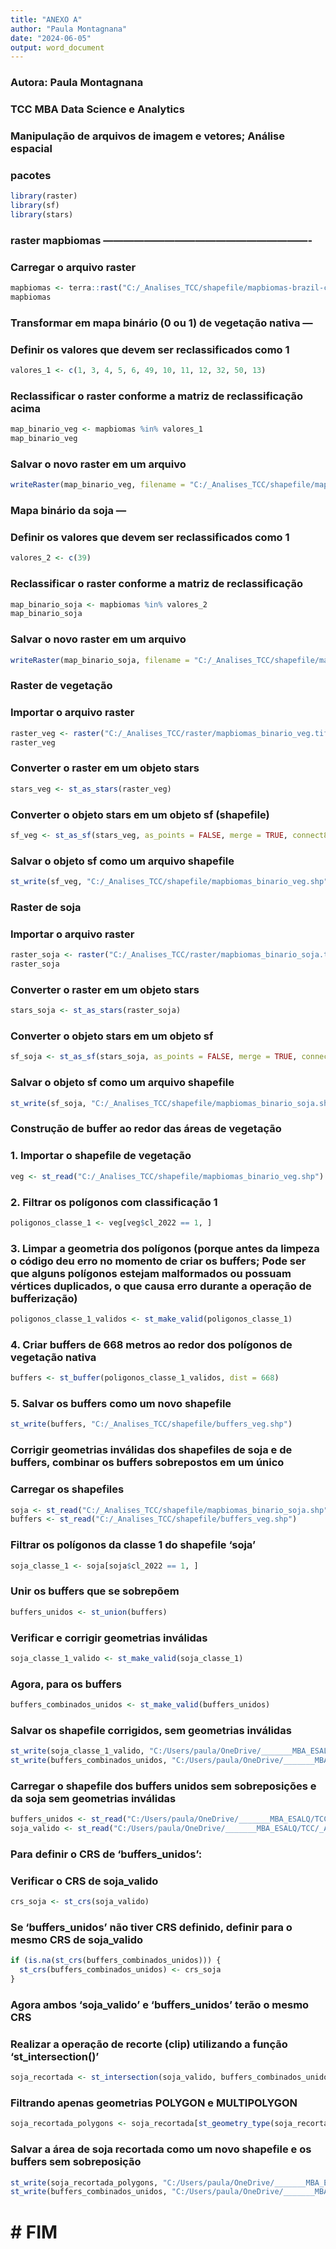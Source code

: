 ---
title: "ANEXO A"
author: "Paula Montagnana"
date: "2024-06-05"
output: word_document
---
### Autora: Paula Montagnana
### TCC MBA Data Science e Analytics
### Manipulação de arquivos de imagem e vetores; Análise espacial

### pacotes
```{r eval=FALSE, include=TRUE}
library(raster)
library(sf)
library(stars)
```

### raster mapbiomas -------------------------------------------------------------

### Carregar o arquivo raster
```{r eval=FALSE, include=TRUE}
mapbiomas <- terra::rast("C:/_Analises_TCC/shapefile/mapbiomas-brazil-collection-80-saopaulo-2022.tif")
mapbiomas
```

### Transformar em mapa binário (0 ou 1) de vegetação nativa ---

### Definir os valores que devem ser reclassificados como 1
```{r eval=FALSE, include=TRUE}
valores_1 <- c(1, 3, 4, 5, 6, 49, 10, 11, 12, 32, 50, 13)
```

### Reclassificar o raster conforme a matriz de reclassificação acima
```{r eval=FALSE, include=TRUE}
map_binario_veg <- mapbiomas %in% valores_1
map_binario_veg
```

### Salvar o novo raster em um arquivo
```{r eval=FALSE, include=TRUE}
writeRaster(map_binario_veg, filename = "C:/_Analises_TCC/shapefile/mapbiomas_binario_veg.tif")

```

### Mapa binário da soja ---
### Definir os valores que devem ser reclassificados como 1
```{r eval=FALSE, include=TRUE}
valores_2 <- c(39)
```

### Reclassificar o raster conforme a matriz de reclassificação
```{r eval=FALSE, include=TRUE}
map_binario_soja <- mapbiomas %in% valores_2
map_binario_soja
```

### Salvar o novo raster em um arquivo
```{r eval=FALSE, include=TRUE}
writeRaster(map_binario_soja, filename = "C:/_Analises_TCC/shapefile/mapbiomas_binario_soja.tif")
```

### Raster de vegetação
### Importar o arquivo raster
```{r eval=FALSE, include=TRUE}
raster_veg <- raster("C:/_Analises_TCC/raster/mapbiomas_binario_veg.tif")
raster_veg
```

### Converter o raster em um objeto stars
```{r eval=FALSE, include=TRUE}
stars_veg <- st_as_stars(raster_veg)
```

### Converter o objeto stars em um objeto sf (shapefile)
```{r eval=FALSE, include=TRUE}
sf_veg <- st_as_sf(stars_veg, as_points = FALSE, merge = TRUE, connect8 = TRUE)
```

### Salvar o objeto sf como um arquivo shapefile
```{r eval=FALSE, include=TRUE}
st_write(sf_veg, "C:/_Analises_TCC/shapefile/mapbiomas_binario_veg.shp")
```

### Raster de soja
### Importar o arquivo raster
```{r eval=FALSE, include=TRUE}
raster_soja <- raster("C:/_Analises_TCC/raster/mapbiomas_binario_soja.tif")
raster_soja
```

### Converter o raster em um objeto stars
```{r eval=FALSE, include=TRUE}
stars_soja <- st_as_stars(raster_soja)
```

### Converter o objeto stars em um objeto sf
```{r eval=FALSE, include=TRUE}
sf_soja <- st_as_sf(stars_soja, as_points = FALSE, merge = TRUE, connect8 = TRUE)
```

### Salvar o objeto sf como um arquivo shapefile
```{r eval=FALSE, include=TRUE}
st_write(sf_soja, "C:/_Analises_TCC/shapefile/mapbiomas_binario_soja.shp")
```

### Construção de buffer ao redor das áreas de vegetação
### 1. Importar o shapefile de vegetação
```{r eval=FALSE, include=TRUE}
veg <- st_read("C:/_Analises_TCC/shapefile/mapbiomas_binario_veg.shp")
```

### 2. Filtrar os polígonos com classificação 1
```{r eval=FALSE, include=TRUE}
poligonos_classe_1 <- veg[veg$cl_2022 == 1, ]
```

### 3. Limpar a geometria dos polígonos (porque antes da limpeza o código deu erro no momento de criar os buffers;  Pode ser que alguns polígonos estejam malformados ou possuam vértices duplicados, o que causa erro durante a operação de bufferização)
```{r eval=FALSE, include=TRUE}
poligonos_classe_1_validos <- st_make_valid(poligonos_classe_1)
```

### 4. Criar buffers de 668 metros ao redor dos polígonos de vegetação nativa
```{r eval=FALSE, include=TRUE}
buffers <- st_buffer(poligonos_classe_1_validos, dist = 668)
```

### 5. Salvar os buffers como um novo shapefile
```{r eval=FALSE, include=TRUE}
st_write(buffers, "C:/_Analises_TCC/shapefile/buffers_veg.shp")
```

### Corrigir geometrias inválidas dos shapefiles de soja e de buffers, combinar os buffers sobrepostos em um único
### Carregar os shapefiles
```{r eval=FALSE, include=TRUE}
soja <- st_read("C:/_Analises_TCC/shapefile/mapbiomas_binario_soja.shp")
buffers <- st_read("C:/_Analises_TCC/shapefile/buffers_veg.shp")
```

### Filtrar os polígonos da classe 1 do shapefile 'soja'
```{r eval=FALSE, include=TRUE}
soja_classe_1 <- soja[soja$cl_2022 == 1, ]
```

### Unir os buffers que se sobrepõem
```{r eval=FALSE, include=TRUE}
buffers_unidos <- st_union(buffers)
```

### Verificar e corrigir geometrias inválidas
```{r eval=FALSE, include=TRUE}
soja_classe_1_valido <- st_make_valid(soja_classe_1)
```

### Agora, para os buffers
```{r eval=FALSE, include=TRUE}
buffers_combinados_unidos <- st_make_valid(buffers_unidos)
```

### Salvar os shapefile corrigidos, sem geometrias inválidas
```{r eval=FALSE, include=TRUE}
st_write(soja_classe_1_valido, "C:/Users/paula/OneDrive/_______MBA_ESALQ/TCC/_Analises_TCC/shapefile/soja_binario_corrigido.shp")
st_write(buffers_combinados_unidos, "C:/Users/paula/OneDrive/_______MBA_ESALQ/TCC/_Analises_TCC/shapefile/buffer_combinados_unidos.shp")
```

### Carregar o shapefile dos buffers unidos sem sobreposições e da soja sem geometrias inválidas
```{r eval=FALSE, include=TRUE}
buffers_unidos <- st_read("C:/Users/paula/OneDrive/_______MBA_ESALQ/TCC/_Analises_TCC/shapefile/buffers_combinados_unidos.shp")
soja_valido <- st_read("C:/Users/paula/OneDrive/_______MBA_ESALQ/TCC/_Analises_TCC/shapefile/soja_binario_corrigido.shp")
```

### Para definir o CRS de 'buffers_unidos':
### Verificar o CRS de soja_valido
```{r eval=FALSE, include=TRUE}
crs_soja <- st_crs(soja_valido)
```

### Se 'buffers_unidos' não tiver CRS definido, definir para o mesmo CRS de soja_valido
```{r eval=FALSE, include=TRUE}
if (is.na(st_crs(buffers_combinados_unidos))) {
  st_crs(buffers_combinados_unidos) <- crs_soja
}
```

### Agora ambos 'soja_valido' e 'buffers_unidos' terão o mesmo CRS
### Realizar a operação de recorte (clip) utilizando a função 'st_intersection()'
```{r eval=FALSE, include=TRUE}
soja_recortada <- st_intersection(soja_valido, buffers_combinados_unidos)
```

### Filtrando apenas geometrias POLYGON e MULTIPOLYGON
```{r eval=FALSE, include=TRUE}
soja_recortada_polygons <- soja_recortada[st_geometry_type(soja_recortada) %in% c("POLYGON", "MULTIPOLYGON"), ]
```

### Salvar a área de soja recortada como um novo shapefile e os buffers sem sobreposição
```{r eval=FALSE, include=TRUE}
st_write(soja_recortada_polygons, "C:/Users/paula/OneDrive/_______MBA_ESALQ/TCC/_Analises_TCC/shapefile/soja_recortada.shp")
st_write(buffers_combinados_unidos, "C:/Users/paula/OneDrive/_______MBA_ESALQ/TCC/_Analises_TCC/shapefile/buffers_combinados_unidos.shp")
```

# # FIM

